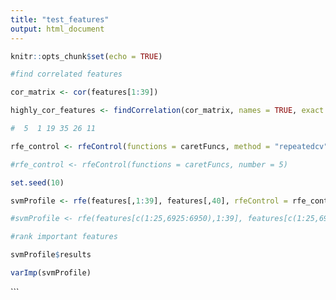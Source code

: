 ```yaml
---
title: "test_features"
output: html_document
---
```


```r
knitr::opts_chunk$set(echo = TRUE)
```

```r

#find correlated features 

cor_matrix <- cor(features[1:39])

highly_cor_features <- findCorrelation(cor_matrix, names = TRUE, exact = TRUE, verbose = TRUE)

#  5  1 19 35 26 11

rfe_control <- rfeControl(functions = caretFuncs, method = "repeatedcv", number = 10, repeats = 3)

#rfe_control <- rfeControl(functions = caretFuncs, number = 5)

set.seed(10)

svmProfile <- rfe(features[,1:39], features[,40], rfeControl = rfe_control, method = "svmRadial", preProcess = c("center", "scale"))

#svmProfile <- rfe(features[c(1:25,6925:6950),1:39], features[c(1:25,6925:6950),40], rfeControl = rfe_control, method = "svmRadial", preProcess = c("center", "scale"))
```

```r
#rank important features

svmProfile$results

varImp(svmProfile)

```
```

